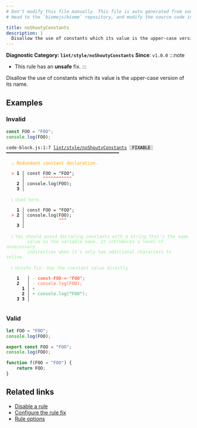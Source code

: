 ```yaml
---
# Don't modify this file manually. This file is auto generated from source, and you will lose your changes next time the website is built.
# Head to the `biomejs/biome` repository, and modify the source code in there.

title: noShoutyConstants
description: |
  Disallow the use of constants which its value is the upper-case version of its name.
---
```


**Diagnostic Category: `lint/style/noShoutyConstants`**
<Tabs>
<TabItem label="JavaScript (and super languages)" icon="seti:javascript">
**Since**: `v1.0.0`
:::note
- This rule has an **unsafe** fix.
:::

Disallow the use of constants which its value is the upper-case version of its name.

## Examples

### Invalid

```js
const FOO = "FOO";
console.log(FOO);
```

<pre class="language-text"><code class="language-text">code-block.js:1:7 <a href="https://biomejs.dev/linter/rules/no-shouty-constants">lint/style/noShoutyConstants</a> <span style="color: #000; background-color: #ddd;"> FIXABLE </span> ━━━━━━━━━━━━━━━━━━━━━━━━━━━━━━━━━━━━━━━━━━━<br /><br />  <strong><span style="color: Orange;">⚠</span></strong> <span style="color: Orange;">Redundant constant declaration.</span><br />  <br />  <strong><span style="color: Tomato;">&gt;</span></strong> <strong>1 │ </strong>const FOO = &quot;FOO&quot;;<br />   <strong>   │ </strong>      <strong><span style="color: Tomato;">^</span></strong><strong><span style="color: Tomato;">^</span></strong><strong><span style="color: Tomato;">^</span></strong><strong><span style="color: Tomato;">^</span></strong><strong><span style="color: Tomato;">^</span></strong><strong><span style="color: Tomato;">^</span></strong><strong><span style="color: Tomato;">^</span></strong><strong><span style="color: Tomato;">^</span></strong><strong><span style="color: Tomato;">^</span></strong><strong><span style="color: Tomato;">^</span></strong><strong><span style="color: Tomato;">^</span></strong><br />    <strong>2 │ </strong>console.log(FOO);<br />    <strong>3 │ </strong><br />  <br />  <strong><span style="color: lightgreen;">ℹ</span></strong> <span style="color: lightgreen;">Used here.</span><br />  <br />    <strong>1 │ </strong>const FOO = &quot;FOO&quot;;<br />  <strong><span style="color: Tomato;">&gt;</span></strong> <strong>2 │ </strong>console.log(FOO);<br />   <strong>   │ </strong>            <strong><span style="color: Tomato;">^</span></strong><strong><span style="color: Tomato;">^</span></strong><strong><span style="color: Tomato;">^</span></strong><br />    <strong>3 │ </strong><br />  <br />  <strong><span style="color: lightgreen;">ℹ</span></strong> <span style="color: lightgreen;">You should avoid declaring constants with a string that's the same<br /></span>    <span style="color: lightgreen;">    value as the variable name. It introduces a level of unnecessary<br /></span>    <span style="color: lightgreen;">    indirection when it's only two additional characters to inline.</span><br />  <br />  <strong><span style="color: lightgreen;">ℹ</span></strong> <span style="color: lightgreen;">Unsafe fix</span><span style="color: lightgreen;">: </span><span style="color: lightgreen;">Use the constant value directly</span><br />  <br />    <strong>1</strong>  <strong> │ </strong><span style="color: Tomato;">-</span> <span style="color: Tomato;"><strong>c</strong></span><span style="color: Tomato;"><strong>o</strong></span><span style="color: Tomato;"><strong>n</strong></span><span style="color: Tomato;"><strong>s</strong></span><span style="color: Tomato;"><strong>t</strong></span><span style="color: Tomato;"><span style="opacity: 0.8;"><strong>·</strong></span></span><span style="color: Tomato;"><strong>F</strong></span><span style="color: Tomato;"><strong>O</strong></span><span style="color: Tomato;"><strong>O</strong></span><span style="color: Tomato;"><span style="opacity: 0.8;"><strong>·</strong></span></span><span style="color: Tomato;"><strong>=</strong></span><span style="color: Tomato;"><span style="opacity: 0.8;"><strong>·</strong></span></span><span style="color: Tomato;"><strong>&quot;</strong></span><span style="color: Tomato;"><strong>F</strong></span><span style="color: Tomato;"><strong>O</strong></span><span style="color: Tomato;"><strong>O</strong></span><span style="color: Tomato;"><strong>&quot;</strong></span><span style="color: Tomato;"><strong>;</strong></span><br />    <strong>2</strong>  <strong> │ </strong><span style="color: Tomato;">-</span> <span style="color: Tomato;">c</span><span style="color: Tomato;">o</span><span style="color: Tomato;">n</span><span style="color: Tomato;">s</span><span style="color: Tomato;">o</span><span style="color: Tomato;">l</span><span style="color: Tomato;">e</span><span style="color: Tomato;">.</span><span style="color: Tomato;">l</span><span style="color: Tomato;">o</span><span style="color: Tomato;">g</span><span style="color: Tomato;">(</span><span style="color: Tomato;">F</span><span style="color: Tomato;">O</span><span style="color: Tomato;">O</span><span style="color: Tomato;">)</span><span style="color: Tomato;">;</span><br />      <strong>1</strong><strong> │ </strong><span style="color: MediumSeaGreen;">+</span> <br />      <strong>2</strong><strong> │ </strong><span style="color: MediumSeaGreen;">+</span> <span style="color: MediumSeaGreen;">c</span><span style="color: MediumSeaGreen;">o</span><span style="color: MediumSeaGreen;">n</span><span style="color: MediumSeaGreen;">s</span><span style="color: MediumSeaGreen;">o</span><span style="color: MediumSeaGreen;">l</span><span style="color: MediumSeaGreen;">e</span><span style="color: MediumSeaGreen;">.</span><span style="color: MediumSeaGreen;">l</span><span style="color: MediumSeaGreen;">o</span><span style="color: MediumSeaGreen;">g</span><span style="color: MediumSeaGreen;">(</span><span style="color: MediumSeaGreen;"><strong>&quot;</strong></span><span style="color: MediumSeaGreen;">F</span><span style="color: MediumSeaGreen;">O</span><span style="color: MediumSeaGreen;">O</span><span style="color: MediumSeaGreen;"><strong>&quot;</strong></span><span style="color: MediumSeaGreen;">)</span><span style="color: MediumSeaGreen;">;</span><br />    <strong>3</strong> <strong>3</strong><strong> │ </strong>  <br />  <br /></code></pre>

### Valid

```js
let FOO = "FOO";
console.log(FOO);
```

```js
export const FOO = "FOO";
console.log(FOO);
```

```js
function f(FOO = "FOO") {
    return FOO;
}
```

## Related links

- [Disable a rule](/linter/#disable-a-lint-rule)
- [Configure the rule fix](/linter#configure-the-rule-fix)
- [Rule options](/linter/#rule-options)

</TabItem>
</Tabs>

